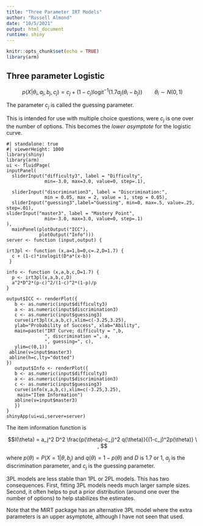 ```yaml
---
title: "Three Parameter IRT Models"
author: "Russell Almond"
date: "10/5/2021"
output: html_document
runtime: shiny
---
```


```r
knitr::opts_chunk$set(echo = TRUE)
library(arm)
```

## Three parameter Logistic

$$ p(X|\theta_i,a_j, b_j, c_j) = c_j + (1-c_j)\text{logit}^{-1} \left ( 1.7 a_j(\theta_i - b_j) \right ) \qquad \theta_i \sim N(0,1) $$

The parameter $c_j$ is called the guessing parameter.

This is intended for use with multiple choice questions, were $c_j$ is one over the number of options.  This becomes the _lower asymptote_ for the logistic curve.




```shinylive-r
#| standalone: true
#| viewerHeight: 1000
library(shiny)
library(arm)
ui <- fluidPage(
inputPanel(
  sliderInput("difficulty3", label = "Difficulty",
              min=-3.0, max=3.0, value=0, step=.1),
  
  sliderInput("discrimination3", label = "Discrimination:",
              min = 0.05, max = 2, value = 1, step = 0.05),
  sliderInput("guessing3",label="Guessing", min=0, max=.5, value=.25, step=.01),
sliderInput("master3", label = "Mastery Point",
              min=-3.0, max=3.0, value=0, step=.1)  
),
  mainPanel(plotOutput("ICC"),
            plotOutput("Info")))
server <- function (input,output) {

irt3pl <- function (x,a=1,b=0,c=.2,D=1.7) {
  c + (1-c)*invlogit(D*a*(x-b))
 }

info <- function (x,a,b,c,D=1.7) {
  p <- irt3pl(x,a,b,c,D)
  a^2*D^2*(p-c)^2/(1-c)^2*(1-p)/p
}

output$ICC <- renderPlot({
   b <- as.numeric(input$difficulty3)
   a <- as.numeric(input$discrimination3)
   c <- as.numeric(input$guessing3)
   curve(irt3pl(x,a,b,c),xlim=c(-3.25,3.25),
   ylab="Probability of Success", xlab="Ability",
   main=paste("IRT Curve; difficulty = ",b,
              ", discrimination =", a,
              ", guessing=", c),
   ylim=c(0,1))
 abline(v=input$master3)
 abline(h=c,lty="dotted")
})
   output$Info <- renderPlot({
   b <- as.numeric(input$difficulty3)
   a <- as.numeric(input$discrimination3)
   c <- as.numeric(input$guessing3)
   curve(info(x,a,b,c),xlim=c(-3.25,3.25),
	main="Item Information")
   abline(v=input$master3) 
   })
}
shinyApp(ui=ui,server=server)
```

The item information function is 

$$I(\theta) = a_j^2 D^2 \frac{p(\theta)-c_j)^2 q(\theta)}{(1-c_j)^2p(\theta)} \ , $$

where $p(\theta)=P(X=1|\theta,b_j)$ and $q(\theta)=1-p(\theta)$ and
$D$ is 1.7 or 1, $a_j$ is
the discrimination parameter, and $c_j$ is the guessing parameter.

3PL models are less stable than 1PL or 2PL models.  This has two consequences.  First, fitting 3PL models needs much larger sample sizes.  Second, it often helps to put a prior distribution (around one over the number of options) to help stabilizes the estimates.

Note that the MIRT package has an alternative 3PL model where the extra parameters is an upper asymptote, although I have not seen that used.
